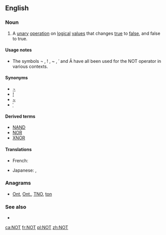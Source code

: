 {{also|not|nöt|nøt|nót|nốt|Not}}
==English==

===Noun===
{{en-noun}}

# {{context|mathematics|logic|lang=en}} A [[unary]] [[operation]] on [[logical]] [[value]]s that changes [[true]] to [[false]], and false to true.

====Usage notes====
* The symbols ¬ , ! , ~ , ˈ and Ā have all been used for the NOT operator in various contexts.

====Synonyms====
* [[¬]]
* [[!]] 
* [[~]]
* [[ˈ]]

====Derived terms====
* [[NAND]]
* [[NOR]]
* [[XNOR]]

====Translations====
{{trans-top|NOT}}
* French: {{t+|fr|NON|m}}
{{trans-mid}}
* Japanese: {{t|ja|NOT|tr=notto|sc=Jpan}}, {{t|ja|否定|tr=hitei|sc=Jpan}}
{{trans-bottom}}

===Anagrams===
* [[Ont#English|Ont]], [[Ont.#English|Ont.]], [[TNO#English|TNO]], [[ton#English|ton]]

===See also===
* {{pedia|negation}}

[[ca:NOT]]
[[fr:NOT]]
[[pl:NOT]]
[[zh:NOT]]